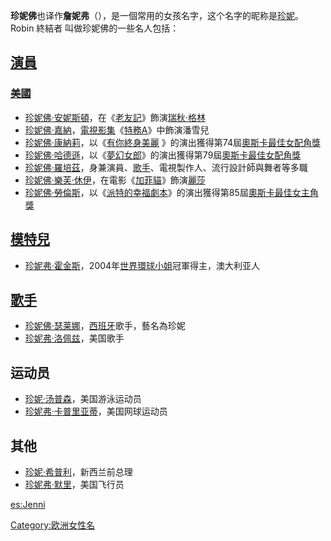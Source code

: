 '''珍妮佛'''也译作'''詹妮弗'''（{{lang|en|Jennifer}}），是一個常用的女孩名字，这个名字的昵称是[[珍妮|珍妮]]。
Robin 終結者
叫做珍妮佛的一些名人包括：

==[[演員|演員]]==
===[[美國|美國]]===
*[[珍妮佛·安妮斯頓|珍妮佛·安妮斯頓]]，在《[[老友記|老友記]]》飾演[[瑞秋·格林|瑞秋·格林]]
*[[珍妮佛·嘉納|珍妮佛·嘉納]]，[[電視影集|電視影集]]《[[特務A|特務A]]》中飾演潘雪兒
*[[珍妮佛·康納莉|珍妮佛·康納莉]]，以《[[有你終身美麗|有你終身美麗]] 》的演出獲得第74屆[[奧斯卡最佳女配角獎|奧斯卡最佳女配角獎]]
*[[珍妮佛·哈德遜|珍妮佛·哈德遜]]，以《[[夢幻女郎|夢幻女郎]]》的演出獲得第79屆[[奧斯卡最佳女配角獎|奧斯卡最佳女配角獎]]
*[[珍妮佛·羅培茲|珍妮佛·羅培茲]]，身兼演員、[[歌手|歌手]]、電視製作人、流行設計師與舞者等多職
*[[珍妮佛·樂芙·休伊|珍妮佛·樂芙·休伊]]，在電影《[[加菲貓|加菲貓]]》飾演[[麗莎|麗莎]]
*[[珍妮佛·勞倫斯|珍妮佛·勞倫斯]]，以《[[派特的幸福劇本|派特的幸福劇本]]》的演出獲得第85屆[[奧斯卡最佳女主角獎|奧斯卡最佳女主角獎]]

==[[模特兒|模特兒]]==
*[[珍妮弗·霍金斯|珍妮弗·霍金斯]]，2004年[[世界環球小姐|世界環球小姐]]冠軍得主，澳大利亚人

==[[歌手|歌手]]==
*[[珍妮佛·瑟莱娜|珍妮佛·瑟莱娜]]，[[西班牙|西班牙]]歌手，藝名為珍妮
*[[珍妮弗·洛佩兹|珍妮弗·洛佩兹]]，美国歌手

==运动员==
*[[珍妮·汤普森|珍妮·汤普森]]，美国游泳运动员
*[[珍妮弗·卡普里亚蒂|珍妮弗·卡普里亚蒂]]，美国网球运动员

==其他==
*[[珍妮·希普利|珍妮·希普利]]，新西兰前总理
*[[珍妮弗·默里|珍妮弗·默里]]，美国飞行员

{{Disambiguation|Cat=三字人名譯名消歧義}}
[[Category:欧洲女性名|Category:欧洲女性名]]
[[es:Jenni|es:Jenni]]